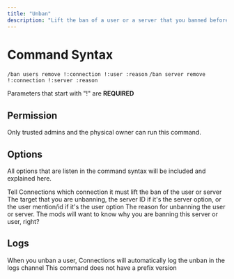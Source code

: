```yaml
---
title: "Unban"
description: "Lift the ban of a user or a server that you banned before"
---
```


# Command Syntax

`/ban users remove !:connection !:user :reason`
`/ban server remove !:connection !:server :reason`

<Warning>Parameters that start with "!" are **REQUIRED**</Warning>

## Permission

Only trusted admins and the physical owner can run this command.

## Options

All options that are listen in the command syntax will be included and explained here.

<CardGroup cols={2}>
  <Card title="Connection">
    Tell Connections which connection it must lift the ban of the user or server
  </Card>
  <Card title="User or Server">
    The target that you are unbanning, the server ID if it's the server option,
    or the user mention/id if it's the user option
  </Card>
  <Card title="Reason">
    The reason for unbanning the user or server. The mods will want to know why
    you are banning this server or user, right?
  </Card>
</CardGroup>

## Logs

<Info>
  When you unban a user, Connections will automatically log the unban in the
  logs channel
</Info>
<Warning>This command does not have a prefix version</Warning>
